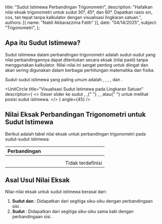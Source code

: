 
  title: "Sudut Istimewa Perbandingan Trigonometri",
  description: "Hafalkan nilai eksak trigonometri untuk sudut 30°, 45°, dan 60°. Dapatkan rasio sin, cos, tan tepat tanpa kalkulator dengan visualisasi lingkaran satuan.",
  authors: [{ name: "Nabil Akbarazzima Fatih" }],
  date: "04/14/2025",
  subject: "Trigonometri",
};

## Apa itu Sudut Istimewa?

Sudut istimewa dalam perbandingan trigonometri adalah sudut-sudut yang nilai perbandingannya dapat ditentukan secara eksak (nilai pasti) tanpa menggunakan kalkulator. Nilai-nilai ini sangat penting untuk diingat dan akan sering digunakan dalam berbagai perhitungan matematika dan fisika.

Sudut-sudut istimewa yang paling umum adalah <InlineMath math="0°" />, <InlineMath math="30°" />, <InlineMath math="45°" />, <InlineMath math="60°" />, dan <InlineMath math="90°" />.

<UnitCircle
  title="Visualisasi Sudut Istimewa pada Lingkaran Satuan"
  description={
    <>
      Geser slider ke sudut <InlineMath math="0°" />, <InlineMath math="30°" />,{" "}
      <InlineMath math="45°" />, <InlineMath math="60°" />, atau{" "}
      <InlineMath math="90°" /> untuk melihat posisi sudut istimewa.
    </>
  }
  angle={45}
/>

## Nilai Eksak Perbandingan Trigonometri untuk Sudut Istimewa

Berikut adalah tabel nilai eksak untuk perbandingan trigonometri pada sudut-sudut istimewa:

| Perbandingan                      | <InlineMath math="0°" /> | <InlineMath math="30°" />                                     | <InlineMath math="45°" />                                     | <InlineMath math="60°" />                | <InlineMath math="90°" /> |
| --------------------------------- | ------------------------ | ------------------------------------------------------------- | ------------------------------------------------------------- | ---------------------------------------- | ------------------------- |
| <InlineMath math="\sin \theta" /> | <InlineMath math="0" />  | <InlineMath math="\frac{1}{2}" />                             | <InlineMath math="\frac{1}{\sqrt{2}} = \frac{\sqrt{2}}{2}" /> | <InlineMath math="\frac{\sqrt{3}}{2}" /> | <InlineMath math="1" />   |
| <InlineMath math="\cos \theta" /> | <InlineMath math="1" />  | <InlineMath math="\frac{\sqrt{3}}{2}" />                      | <InlineMath math="\frac{1}{\sqrt{2}} = \frac{\sqrt{2}}{2}" /> | <InlineMath math="\frac{1}{2}" />        | <InlineMath math="0" />   |
| <InlineMath math="\tan \theta" /> | <InlineMath math="0" />  | <InlineMath math="\frac{1}{\sqrt{3}} = \frac{\sqrt{3}}{3}" /> | <InlineMath math="1" />                                       | <InlineMath math="\sqrt{3}" />           | Tidak terdefinisi         |

## Asal Usul Nilai Eksak

Nilai-nilai eksak untuk sudut istimewa berasal dari:

1. **Sudut <InlineMath math="30°" /> dan <InlineMath math="60°" />**: Didapatkan dari segitiga siku-siku dengan perbandingaan sisi <InlineMath math="1 : 2 : \sqrt{3}" />.
2. **Sudut <InlineMath math="45°" />**: Didapatkan dari segitiga siku-siku sama kaki dengan perbandingaan sisi <InlineMath math="1 : 1 : \sqrt{2}" />.
